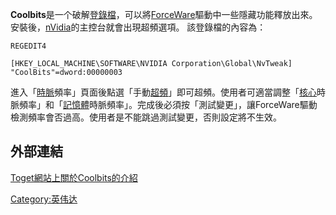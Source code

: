{{NotChineseTitle|time=2019-01-13}}
{{multiple issues|
{{expand|time=2015-03-08T06:31:10+00:00}}
{{orphan|time=2015-03-08T06:31:10+00:00}}
{{unreferenced|time=2015-03-08T06:31:10+00:00}}
{{how-to|time=2020-08-08}}
}}
'''Coolbits'''是一个破解[[登錄檔|登錄檔]]，可以將[[ForceWare|ForceWare]]驅動中一些隱藏功能釋放出來。安裝後，[[nVidia|nVidia]]的主控台就會出現超頻選項。
該登錄檔的內容為：
<pre>
REGEDIT4

[HKEY_LOCAL_MACHINE\SOFTWARE\NVIDIA Corporation\Global\NvTweak]
"CoolBits"=dword:00000003
</pre>

進入「[[時脈|時脈]]頻率」頁面後點選「手動[[超頻|超頻]]」即可超頻。使用者可適當調整「[[核心|核心]]時脈頻率」和「[[記憶體|記憶體]]時脈頻率」。完成後必須按「測試變更」，讓ForceWare驅動檢測頻率會否過高。使用者是不能跳過測試變更，否則設定將不生效。

== 外部連結 ==
[http://toget.pchome.com.tw/intro/utility_system/utility_system_Optimize/23557.html Toget網站上關於Coolbits的介紹]{{Wayback|url=http://toget.pchome.com.tw/intro/utility_system/utility_system_Optimize/23557.html |date=20060913113959 }}
{{软件小作品}}
[[Category:英伟达|Category:英伟达]]